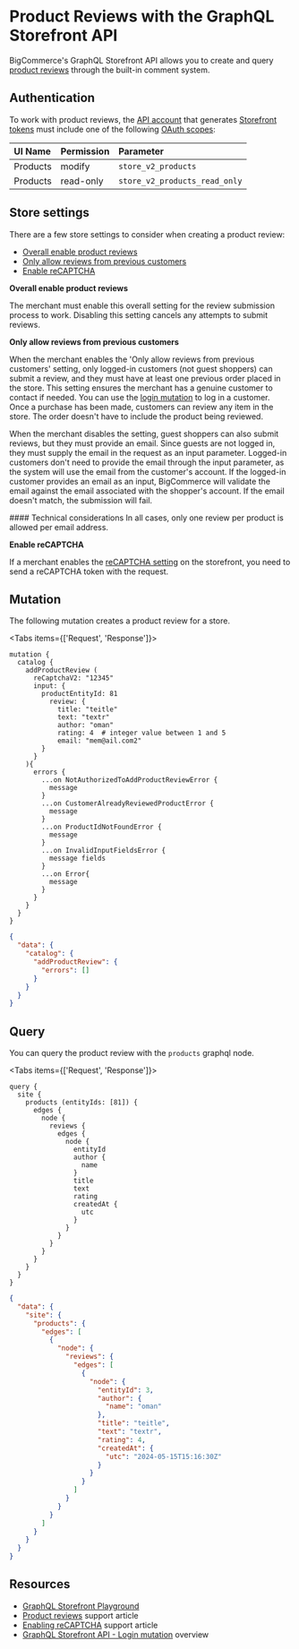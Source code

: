 # Product Reviews with the GraphQL Storefront API

BigCommerce's GraphQL Storefront API allows you to create and query [product reviews](https://support.bigcommerce.com/s/article/Managing-Reviews) through the built-in comment system. 


## Authentication

To work with product reviews, the [API account](/docs/start/authentication/api-accounts) that generates [Storefront tokens](/docs/rest-authentication/tokens) must include one of the following [OAuth scopes](/docs/start/authentication/api-accounts#oauth-scopes):

| UI Name | Permission | Parameter |
|:--------|:-----------|:----------|
| Products | modify | `store_v2_products` |
| Products | read-only | `store_v2_products_read_only` |

## Store settings

There are a few store settings to consider when creating a product review:

- [Overall enable product reviews](https://support.bigcommerce.com/s/article/Managing-Reviews?language=en_US#enable)
- [Only allow reviews from previous customers](https://support.bigcommerce.com/s/article/Managing-Reviews?language=en_US#enable)
- [Enable reCAPTCHA](https://support.bigcommerce.com/s/article/Updating-Themes-with-reCAPTCHA-v2)

**Overall enable product reviews**

The merchant must enable this overall setting for the review submission process to work. Disabling this setting cancels any attempts to submit reviews.

**Only allow reviews from previous customers**

When the merchant enables the 'Only allow reviews from previous customers' setting, only logged-in customers (not guest shoppers) can submit a review, and they must have at least one previous order placed in the store.
This setting ensures the merchant has a genuine customer to contact if needed. You can use the [login mutation](/docs/storefront/graphql#customer-login) to log in a customer.
Once a purchase has been made, customers can review any item in the store. The order doesn't have to include the product being reviewed. 

When the merchant disables the setting, guest shoppers can also submit reviews, but they must provide an email. Since guests are not logged in, they must supply the email in the request as an input parameter.
Logged-in customers don't need to provide the email through the input parameter, as the system will use the email from the customer's account.
If the logged-in customer provides an email as an input, BigCommerce will validate the email against the email associated with the shopper's account. If the email doesn't match, the submission will fail.

<Callout type="info">
  #### Technical considerations 
  In all cases, only one review per product is allowed per email address.
</Callout>

**Enable reCAPTCHA**

If a merchant enables the [reCAPTCHA setting](https://support.bigcommerce.com/s/article/Updating-Themes-with-reCAPTCHA-v2) on the storefront, you need to send a reCAPTCHA token with the request.

## Mutation

The following mutation creates a product review for a store.


<Tabs items={['Request', 'Response']}>
<Tab>

```gql filename="Example request: Create a product review" lineNumbers copy
mutation {
  catalog {
    addProductReview (
      reCaptchaV2: "12345"
      input: {
        productEntityId: 81
          review: {
            title: "teitle"
            text: "textr"
            author: "oman"
            rating: 4  # integer value between 1 and 5
            email: "mem@ail.com2"
        }
      }
    ){
      errors {
        ...on NotAuthorizedToAddProductReviewError {
          message
        }
        ...on CustomerAlreadyReviewedProductError {
          message
        }
        ...on ProductIdNotFoundError {
          message
        }
        ...on InvalidInputFieldsError {
          message fields
        }
        ...on Error{
          message
        }
      }
    }
  }
}
```

</Tab>
<Tab>

```json filename="Example success response: Create a product review" lineNumbers copy
{
  "data": {
    "catalog": {
      "addProductReview": {
        "errors": []
      }
    }
  }
}
```

</Tab>
</Tabs>


## Query


You can query the product review with the `products` graphql node.

<Tabs items={['Request', 'Response']}>
<Tab>

```gql filename="Example request: Query a product review" lineNumbers copy
query {
  site {
    products (entityIds: [81]) {
      edges {
        node {
          reviews {
            edges {
              node {
                entityId
                author {
                  name
                }
                title
                text
                rating
                createdAt {
                  utc
                }
              }
            }
          }
        }
      }
    }
  }
}
```

</Tab>
<Tab>

```json filename="Example response: Query a product review" lineNumbers copy
{
  "data": {
    "site": {
      "products": {
        "edges": [
          {
            "node": {
              "reviews": {
                "edges": [
                  {
                    "node": {
                      "entityId": 3,
                      "author": {
                        "name": "oman"
                      },
                      "title": "teitle",
                      "text": "textr",
                      "rating": 4,
                      "createdAt": {
                        "utc": "2024-05-15T15:16:30Z"
                      }
                    }
                  }
                ]
              }
            }
          }
        ]
      }
    }
  }
}
```

</Tab>
</Tabs>

## Resources

- [GraphQL Storefront Playground](https://developer.bigcommerce.com/graphql-storefront/playground)
- [Product reviews](https://support.bigcommerce.com/s/article/Managing-Reviews) support article
- [Enabling reCAPTCHA](https://support.bigcommerce.com/s/article/Updating-Themes-with-reCAPTCHA-v2) support article
- [GraphQL Storefront API - Login mutation](/docs/storefront/graphql#customer-login) overview